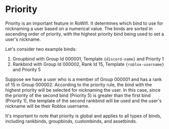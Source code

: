 # Priority

Priority is an important feature in RoWifi. It determines which bind to use for nicknaming a user based on a numerical value. The binds are sorted in ascending order of priority, with the highest priority bind being used to set a user's nickname.

Let's consider two example binds:

1. Groupbind with Group Id 000001, Template `{discord-name}` and Priority 1
2. Rankbind with Group Id 000002, Rank Id 15, Template `{roblox-username}` and Priority 5

Suppose we have a user who is a member of Group 000001 and has a rank of 15 in Group 000002. According to the priority rule, the bind with the highest priority will be selected for nicknaming the user. In this case, since the priority of the second bind (Priority 5) is greater than the first bind (Priority 1), the template of the second rankbind will be used and the user's nickname will be their Roblox username.

It's important to note that priority is global and applies to all types of binds, including rankbinds, groupbinds, custombinds, and assetbinds.